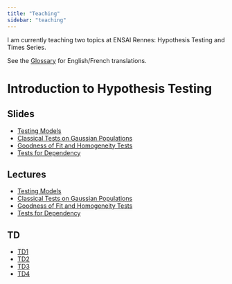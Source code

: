```yaml
---
title: "Teaching"
sidebar: "teaching"
---
```


I am currently teaching two topics at ENSAI Rennes: Hypothesis Testing and Times Series. 

See the [Glossary](teaching/hypothesis_testing/slides/glossary.qmd) for English/French translations.


# Introduction to Hypothesis Testing
## Slides

- [Testing Models](teaching/hypothesis_testing/slides/testing_models.qmd)
- [Classical Tests on Gaussian Populations](teaching/hypothesis_testing/slides/gaussian_populations.qmd)
- [Goodness of Fit and Homogeneity Tests](teaching/hypothesis_testing/slides/goodness_of_fit_chi2.qmd)
- [Tests for Dependency](teaching/hypothesis_testing/slides/dependency.qmd)

## Lectures

- [Testing Models](teaching/hypothesis_testing/lectures/testing_models.qmd)
- [Classical Tests on Gaussian Populations](teaching/hypothesis_testing/slides/gaussian_populations.qmd)
- [Goodness of Fit and Homogeneity Tests](teaching/hypothesis_testing/slides/goodness_of_fit_chi2.qmd)
- [Tests for Dependency](teaching/hypothesis_testing/slides/dependency.qmd)




## TD

- [TD1](teaching/hypothesis_testing/TDs/TD1.qmd)
- [TD2](teaching/hypothesis_testing/TDs/TD2.qmd)
- [TD3](teaching/hypothesis_testing/TDs/TD3.qmd)
- [TD4](teaching/hypothesis_testing/TDs/TD4.qmd)